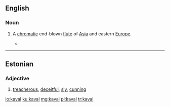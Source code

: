 ==English==
{{wikipedia}}
===Noun===
{{en-noun}}

# {{context|musical instrument|lang=en}} A [[chromatic]] end-blown [[flute]] of [[Asia]] and eastern [[Europe]].
#*{{quote-news|year=2007|date=July 27|author=The New York Times|title=Jazz Listings|work=New York Times|url=http://www.nytimes.com/2007/07/27/arts/music/27jazz.html
|passage=MATT DARRIAU’S PARADOX TRIO (Thursday) In addition to Mr. Darriau  on clarinet and saxophones as well as '''kaval''' (an end-blown flute) and gaida (a kind of bagpipe)  this exuberant Bulgarian-improv band features Brad Shepik’s guitars, Rufus Cappadocia’s cello and Seido Salifoski’s hand drums. }}

----

==Estonian==

===Adjective===
{{et-adj (old)}}

# [[treacherous]], [[deceitful]], [[sly]], [[cunning]]

[[io:kaval]]
[[ku:kaval]]
[[mg:kaval]]
[[pl:kaval]]
[[tr:kaval]]
